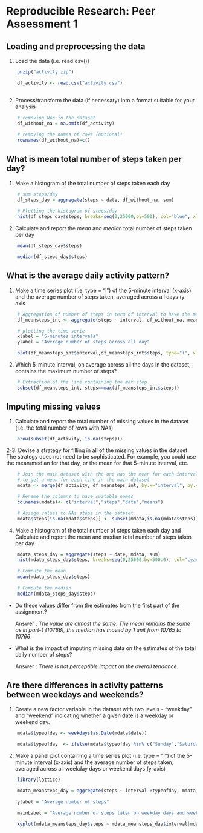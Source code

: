 # Reproducible Research: Peer Assessment 1



## Loading and preprocessing the data
1. Load the data (i.e. read.csv())

```r

    unzip("activity.zip")

    df_activity <- read.csv("activity.csv")
    
```
2. Process/transform the data (if necessary) into a format suitable for your analysis
```r
    # removing NAs in the dataset
    df_without_na = na.omit(df_activity)
    
    # removing the names of rows (optional)
    rownames(df_without_na)=c()

```

## What is mean total number of steps taken per day?
1. Make a histogram of the total number of steps taken each day
```r
    # sum steps/day
    df_steps_day = aggregate(steps ~ date, df_without_na, sum)
  
    # Plotting the histogram of steps/day
    hist(df_steps_day$steps, breaks=seq(0,25000,by=500), col="blue", xlab="Number of steps/day", main="")

```

2. Calculate and report the *mean* and *median* total number of steps taken per day
```r
    mean(df_steps_day$steps)

    median(df_steps_day$steps)
```

## What is the average daily activity pattern?
1. Make a time series plot (i.e. type = "l") of the 5-minute interval (x-axis) and the average number of steps taken, averaged across all days (y-axis
```r
    # Aggregation of number of steps in term of interval to have the mean
    df_meansteps_int <- aggregate(steps ~ interval, df_without_na, mean)

    # plotting the time serie
    xlabel = "5-minutes intervals"
    ylabel = "Average number of steps across all day"

    plot(df_meansteps_int$interval,df_meansteps_int$steps, type="l", xlab=xlabel, ylab= ylabel)
```

2. Which 5-minute interval, on average across all the days in the dataset, contains the maximum number of steps?
```r
    # Extraction of the line containing the max step
    subset(df_meansteps_int, steps==max(df_meansteps_int$steps))
```

## Imputing missing values
1. Calculate and report the total number of missing values in the dataset (i.e. the total number of rows with NAs)

```r
    nrow(subset(df_activity, is.na(steps)))
```

2-3. Devise a strategy for filling in all of the missing values in the dataset. The strategy does not need to be sophisticated. For example, you could use the mean/median for that day, or the mean for that 5-minute interval, etc.

```r
    # Join the main dataset with the one has the mean for each interval 
    # to get a mean for each line in the main dataset
    mdata <- merge(df_activity, df_meansteps_int, by.x="interval", by.y="interval")

    # Rename the columns to have suitable names
    colnames(mdata)<- c("interval","steps","date","means")

    # Assign values to NAs steps in the dataset
    mdata$steps[is.na(mdata$steps)] <- subset(mdata,is.na(mdata$steps))$means

```

4. Make a histogram of the total number of steps taken each day and Calculate and report the mean and median total number of steps taken per day. 
```r
    mdata_steps_day = aggregate(steps ~ date, mdata, sum)
    hist(mdata_steps_day$steps, breaks=seq(0,25000,by=500.0), col="cyan", xlab="Number of steps/day", main="")
    
    # Compute the mean
    mean(mdata_steps_day$steps)
    
    # Compute the median
    median(mdata_steps_day$steps)

```
- Do these values differ from the estimates from the first part of the assignment? 

   Answer : *The value are almost the same*. 
   *The mean remains the same as in part-1 (10766), the median has moved by 1 unit from 10765 to 10766*

- What is the impact of imputing missing data on the estimates of the total daily number of steps?

  Answer : *There is not perceptible impact on the overall tendance.*

## Are there differences in activity patterns between weekdays and weekends?
1. Create a new factor variable in the dataset with two levels - "weekday" and "weekend" indicating whether a given date is a weekday or weekend day.
```r
    mdata$typeofday <- weekdays(as.Date(mdata$date))

    mdata$typeofday  <- ifelse(mdata$typeofday %in% c("Sunday","Saturday"),"weekend","weekday") 
```

2. Make a panel plot containing a time series plot (i.e. type = "l") of the 5-minute interval (x-axis) and the average number of steps taken, averaged across all weekday days or weekend days (y-axis)

```r
    library(lattice)

    mdata_meansteps_day = aggregate(steps ~ interval +typeofday, mdata, mean)
    
    ylabel = "Average number of steps"

    mainLabel = "Average number of steps taken on weekday days and weekend days"
  
    xyplot(mdata_meansteps_day$steps ~ mdata_meansteps_day$interval|mdata_meansteps_day$typeofday, mdata_meansteps_day, layout=c(1,2), type="l", xlab= xlabel, ylab= ylabel, main= mainLabel)
```


